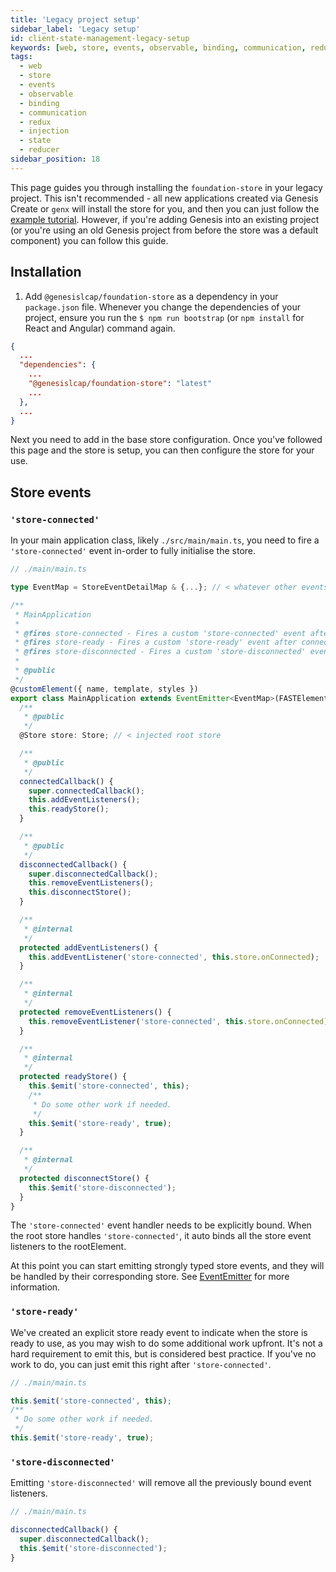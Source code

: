 ```yaml
---
title: 'Legacy project setup'
sidebar_label: 'Legacy setup'
id: client-state-management-legacy-setup
keywords: [web, store, events, observable, binding, communication, redux, injection, state, reducer]
tags:
  - web
  - store
  - events
  - observable
  - binding
  - communication
  - redux
  - injection
  - state
  - reducer
sidebar_position: 18
---
```



This page guides you through installing the `foundation-store` in your legacy project. This isn't recommended - all new applications
created via Genesis Create or `genx` will install the store for you, and then you can just follow the [example tutorial](../client-state-management-examples). However, if you're adding Genesis into an existing project (or you're using an old Genesis project from before the store was a default component) you can follow this guide.

## Installation

1. Add `@genesislcap/foundation-store` as a dependency in your `package.json` file. Whenever you change the dependencies of your project, ensure you run the `$ npm run bootstrap` (or `npm install` for React and Angular) command again.

```json
{
  ...
  "dependencies": {
    ...
    "@genesislcap/foundation-store": "latest"
    ...
  },
  ...
}
```

Next you need to add in the base store configuration. Once you've followed this page and the store is setup, you can then configure the store for your use.

<BaseStore />

## Store events

### `'store-connected'`

In your main application class, likely `./src/main/main.ts`, you need to fire a `'store-connected'` event in-order to
fully initialise the store.

```typescript
// ./main/main.ts

type EventMap = StoreEventDetailMap & {...}; // < whatever other events you allow your custom element to emit

/**
 * MainApplication
 *
 * @fires store-connected - Fires a custom 'store-connected' event after connection to connect the store.
 * @fires store-ready - Fires a custom 'store-ready' event after connection to ready the store.
 * @fires store-disconnected - Fires a custom 'store-disconnected' event after disconnection to unbind the store.
 *
 * @public
 */
@customElement({ name, template, styles })
export class MainApplication extends EventEmitter<EventMap>(FASTElement) {
  /**
   * @public
   */
  @Store store: Store; // < injected root store

  /**
   * @public
   */
  connectedCallback() {
    super.connectedCallback();
    this.addEventListeners();
    this.readyStore();
  }

  /**
   * @public
   */
  disconnectedCallback() {
    super.disconnectedCallback();
    this.removeEventListeners();
    this.disconnectStore();
  }

  /**
   * @internal
   */
  protected addEventListeners() {
    this.addEventListener('store-connected', this.store.onConnected);
  }

  /**
   * @internal
   */
  protected removeEventListeners() {
    this.removeEventListener('store-connected', this.store.onConnected);
  }

  /**
   * @internal
   */
  protected readyStore() {
    this.$emit('store-connected', this);
    /**
     * Do some other work if needed.
     */
    this.$emit('store-ready', true);
  }

  /**
   * @internal
   */
  protected disconnectStore() {
    this.$emit('store-disconnected');
  }
}
```

The `'store-connected'` event handler needs to be explicitly bound. When the root store handles `'store-connected'`,
it auto binds all the store event listeners to the rootElement.

At this point you can start emitting strongly typed store events, and they will be handled by their corresponding store.
See [EventEmitter](src/.foundation/events/eventEmitter/README.md) for more information.

### `'store-ready'`

We've created an explicit store ready event to indicate when the store is ready to use, as you may wish to do some
additional work upfront. It's not a hard requirement to emit this, but is considered best practice. If you've no work to
do, you can just emit this right after `'store-connected'`.

```typescript
// ./main/main.ts

this.$emit('store-connected', this);
/**
 * Do some other work if needed.
 */
this.$emit('store-ready', true);
```

### `'store-disconnected'`

Emitting `'store-disconnected'` will remove all the previously bound event listeners.

```typescript
// ./main/main.ts

disconnectedCallback() {
  super.disconnectedCallback();
  this.$emit('store-disconnected');
}
```

